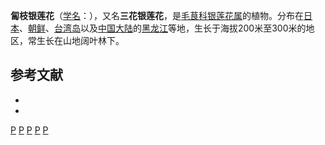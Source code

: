{{Speciesbox 
| taxon = Anemone stolonifera
| authority = Maxim., 1877
}}
'''匐枝银莲花'''（[[学名|学名]]：{{lang|la|''Anemone stolonifera''}}），又名'''三花银莲花'''，是[[毛茛科|毛茛科]][[银莲花属|银莲花属]]的植物。分布在[[日本|日本]]、[[朝鲜|朝鲜]]、[[台湾岛|台湾岛]]以及[[中国大陆|中国大陆]]的[[黑龙江|黑龙江]]等地，生长于海拔200米至300米的地区，常生长在山地阔叶林下。

== 参考文献 ==
<div class="references-small">
* {{cite web| url =http://www.bioinfo.cn/db05/KmzwSpecies.php?action=view&id=18048| title =匐枝银莲花| work =《中国高等植物数据库全库》| publisher =中国科学院微生物研究所| author =昆明植物研究所| accessdate =2009-02-25| deadurl =yes| archiveurl =https://web.archive.org/web/20160305051751/http://www.bioinfo.cn/db05/KmzwSpecies.php?action=view&id=18048| archivedate =2016-03-05}}
* {{TaiBNET| zh=匍枝银莲花 | id=204011 | binomial=Anemone stolonifera | authority=Maxim., 1877 | var= | accessdate=2013-01-24}}
</div>
{{Taxonbar|from=Q10901735}}

[[Category:银莲花属|P]]
[[Category:日本植物|P]]
[[Category:朝鲜植物|P]]
[[Category:台灣植物|P]]
[[Category:黑龙江植物|P]]